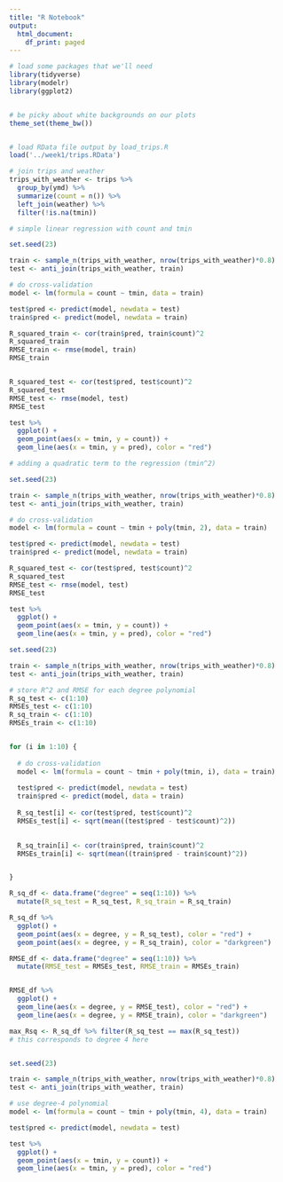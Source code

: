 ```yaml
---
title: "R Notebook"
output:
  html_document:
    df_print: paged
---
```



```r
# load some packages that we'll need
library(tidyverse)
library(modelr)
library(ggplot2)


# be picky about white backgrounds on our plots
theme_set(theme_bw())


# load RData file output by load_trips.R
load('../week1/trips.RData')
```

```r
# join trips and weather
trips_with_weather <- trips %>% 
  group_by(ymd) %>% 
  summarize(count = n()) %>% 
  left_join(weather) %>%
  filter(!is.na(tmin))
```

```r
# simple linear regression with count and tmin

set.seed(23)

train <- sample_n(trips_with_weather, nrow(trips_with_weather)*0.8)
test <- anti_join(trips_with_weather, train)

# do cross-validation
model <- lm(formula = count ~ tmin, data = train)

test$pred <- predict(model, newdata = test)
train$pred <- predict(model, newdata = train)

R_squared_train <- cor(train$pred, train$count)^2
R_squared_train
RMSE_train <- rmse(model, train)
RMSE_train


R_squared_test <- cor(test$pred, test$count)^2
R_squared_test
RMSE_test <- rmse(model, test)
RMSE_test

```

```r
test %>%
  ggplot() +
  geom_point(aes(x = tmin, y = count)) +
  geom_line(aes(x = tmin, y = pred), color = "red")

```



```r
# adding a quadratic term to the regression (tmin^2)

set.seed(23)

train <- sample_n(trips_with_weather, nrow(trips_with_weather)*0.8)
test <- anti_join(trips_with_weather, train)

# do cross-validation
model <- lm(formula = count ~ tmin + poly(tmin, 2), data = train)

test$pred <- predict(model, newdata = test)
train$pred <- predict(model, newdata = train)

R_squared_test <- cor(test$pred, test$count)^2
R_squared_test
RMSE_test <- rmse(model, test)
RMSE_test


```


```r
test %>%
  ggplot() +
  geom_point(aes(x = tmin, y = count)) +
  geom_line(aes(x = tmin, y = pred), color = "red")
```

```r
set.seed(23)

train <- sample_n(trips_with_weather, nrow(trips_with_weather)*0.8)
test <- anti_join(trips_with_weather, train)

# store R^2 and RMSE for each degree polynomial
R_sq_test <- c(1:10)
RMSEs_test <- c(1:10)
R_sq_train <- c(1:10)
RMSEs_train <- c(1:10)


for (i in 1:10) {
  
  # do cross-validation
  model <- lm(formula = count ~ tmin + poly(tmin, i), data = train)
  
  test$pred <- predict(model, newdata = test)
  train$pred <- predict(model, data = train)
  
  R_sq_test[i] <- cor(test$pred, test$count)^2
  RMSEs_test[i] <- sqrt(mean((test$pred - test$count)^2))

  
  R_sq_train[i] <- cor(train$pred, train$count)^2
  RMSEs_train[i] <- sqrt(mean((train$pred - train$count)^2))


}

```

```r
R_sq_df <- data.frame("degree" = seq(1:10)) %>%
  mutate(R_sq_test = R_sq_test, R_sq_train = R_sq_train)

R_sq_df %>%
  ggplot() +
  geom_point(aes(x = degree, y = R_sq_test), color = "red") +
  geom_point(aes(x = degree, y = R_sq_train), color = "darkgreen")
```

```r
RMSE_df <- data.frame("degree" = seq(1:10)) %>%
  mutate(RMSE_test = RMSEs_test, RMSE_train = RMSEs_train)


RMSE_df %>%
  ggplot() +
  geom_line(aes(x = degree, y = RMSE_test), color = "red") +
  geom_line(aes(x = degree, y = RMSE_train), color = "darkgreen")
```

```r
max_Rsq <- R_sq_df %>% filter(R_sq_test == max(R_sq_test))
# this corresponds to degree 4 here


set.seed(23)

train <- sample_n(trips_with_weather, nrow(trips_with_weather)*0.8)
test <- anti_join(trips_with_weather, train)

# use degree-4 polynomial
model <- lm(formula = count ~ tmin + poly(tmin, 4), data = train)

test$pred <- predict(model, newdata = test)
```

```r
test %>%
  ggplot() +
  geom_point(aes(x = tmin, y = count)) +
  geom_line(aes(x = tmin, y = pred), color = "red")
```
